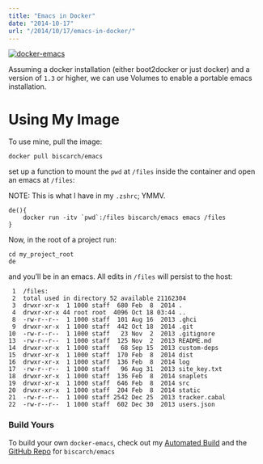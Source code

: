 ```yaml
---
title: "Emacs in Docker"
date: "2014-10-17"
url: "/2014/10/17/emacs-in-docker/"
---
```



[![docker-emacs](http://res.cloudinary.com/diqzbm8lz/image/upload/v1428611480/docker-emacs_rscg2o.png)](http://res.cloudinary.com/diqzbm8lz/image/upload/v1428611480/docker-emacs_rscg2o.png)

Assuming a docker installation (either boot2docker or just docker) and a version
of `1.3` or higher, we can use Volumes to enable a portable emacs installation.


# Using My Image

To use mine, pull the image:

```
docker pull biscarch/emacs
```

set up a function to mount the `pwd` at `/files` inside the container and open
an emacs at `/files`:

NOTE: This is what I have in my `.zshrc`; YMMV.

```
de(){
    docker run -itv `pwd`:/files biscarch/emacs emacs /files
}
```

Now, in the root of a project run:

```
cd my_project_root
de
```

and you’ll be in an emacs. All edits in `/files` will persist to the host:

```
 1  /files:
 2  total used in directory 52 available 21162304
 3  drwxr-xr-x  1 1000 staff  680 Feb  8  2014 .
 4  drwxr-xr-x 44 root root  4096 Oct 18 03:44 ..
 8  -rw-r--r--  1 1000 staff  101 Aug 16  2013 .ghci
 9  drwxr-xr-x  1 1000 staff  442 Oct 18  2014 .git
10  -rw-r--r--  1 1000 staff   23 Nov  2  2013 .gitignore
13  -rw-r--r--  1 1000 staff  125 Nov  2  2013 README.md
14  drwxr-xr-x  1 1000 staff   68 Sep 15  2013 custom-deps
15  drwxr-xr-x  1 1000 staff  170 Feb  8  2014 dist
16  drwxr-xr-x  1 1000 staff  136 Feb  8  2014 log
17  -rw-r--r--  1 1000 staff   96 Aug 31  2013 site_key.txt
18  drwxr-xr-x  1 1000 staff  136 Feb  8  2014 snaplets
19  drwxr-xr-x  1 1000 staff  646 Feb  8  2014 src
20  drwxr-xr-x  1 1000 staff  204 Feb  8  2014 static
21  -rw-r--r--  1 1000 staff 2542 Dec 25  2013 tracker.cabal
22  -rw-r--r--  1 1000 staff  602 Dec 30  2013 users.json
```

### Build Yours

To build your own `docker-emacs`, check out my [Automated
Build](https://registry.hub.docker.com/u/biscarch/emacs/) and the [GitHub
Repo](https://github.com/ChristopherBiscardi/docker-emacs) for `biscarch/emacs`
